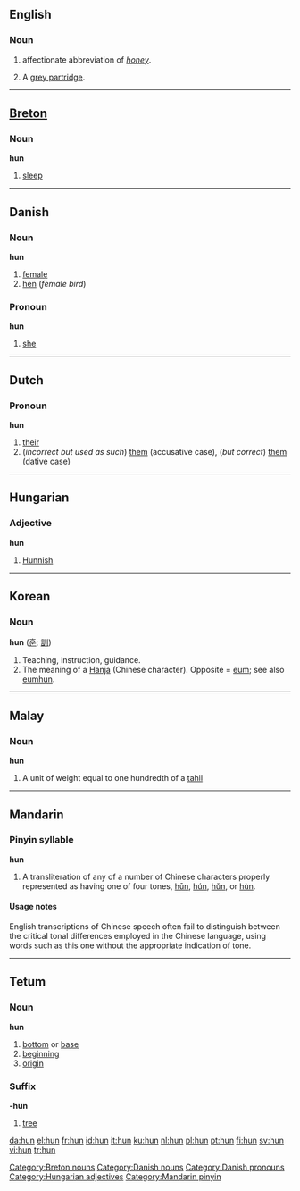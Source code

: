 {{see|Hun|hūn|hún|hǔn|hùn|hûn}}
==English==

===Noun===
{{en-noun|-}}

# {{slang}} affectionate abbreviation of ''[[honey]]''.
# A [[grey partridge]].

----

==[[Breton]]==

===Noun===
'''hun'''

# [[sleep]]

[[Category:Breton nouns]]

----

==Danish==

===Noun===
'''hun''' {{c}}

# [[female]]
# [[hen]] (''female bird'')

===Pronoun===
'''hun'''

# [[she]]

[[Category:Danish nouns]]
[[Category:Danish pronouns]]

----

==Dutch==

===Pronoun===
'''hun'''

# [[their]]
# (''incorrect but used as such'') [[them]] (accusative case), (''but correct'') [[them]] (dative case)

----

==Hungarian==

===Adjective===
'''hun'''

# [[Hunnish]]

[[Category:Hungarian adjectives]]

----

==Korean==

===Noun===
'''hun''' ([[훈]]; [[訓]])

# Teaching, instruction, guidance.
# The meaning of a [[Hanja]] (Chinese character). Opposite = [[eum]]; see also [[eumhun]].

----

==Malay==

===Noun===
'''hun'''

# A unit of weight equal to one hundredth of a [[tahil]]

----

==Mandarin==

===Pinyin syllable===
'''hun'''

# A transliteration of any of a number of Chinese characters properly represented as having one of four tones, [[hūn]], [[hún]], [[hǔn]], or [[hùn]].

====Usage notes====
English transcriptions of Chinese speech often fail to distinguish between the critical tonal differences employed in the Chinese language, using words such as this one without the appropriate indication of tone.

[[Category:Mandarin pinyin]]

----

==Tetum==

===Noun===
'''hun'''

# [[bottom]] or [[base]]
# [[beginning]]
# [[origin]]

===Suffix===
'''-hun'''

# [[tree]]

[[da:hun]]
[[el:hun]]
[[fr:hun]]
[[id:hun]]
[[it:hun]]
[[ku:hun]]
[[nl:hun]]
[[pl:hun]]
[[pt:hun]]
[[fi:hun]]
[[sv:hun]]
[[vi:hun]]
[[tr:hun]]